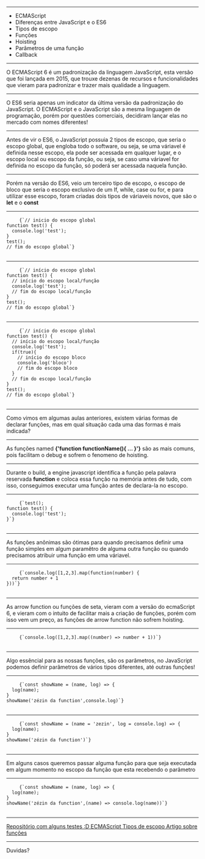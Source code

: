 

<Intro title="JavaScript contra-ataca parte 2" image="coding" />

---

<Slide title="O que vamos ver hoje?">
  <ul>
    <Appear>
      <li>ECMAScript</li>
      <li>Diferenças entre JavaScript e o ES6</li>
      <li>Tipos de escopo</li>
      <li>Funções</li>
      <li>Hoisting</li>
      <li>Parâmetros de uma função</li>
      <li>Callback</li>
    </Appear>
  </ul>
</Slide>

---

<Slide title="ECMAScript 6 ou ES6">
  O ECMAScript 6 é um padronização da linguagem JavaScript, esta versão que foi
  lançada em 2015, que trouxe dezenas de recursos e funcionalidades que vieram
  para padronizar e trazer mais qualidade a linguagem.
</Slide>

---

<Slide title="Diferenças entre JavaScript e o ES6">
  O ES6 seria apenas um indicator da última versão da padronização do
  JavaScript. O ECMAScript e o JavaScript são a mesma linguagem de programação,
  porém por questões comerciais, decidiram lançar elas no mercado com nomes
  diferentes!
</Slide>

---

<Slide title="Tipos de escopo">
  Antes de vir o ES6, o JavaScript possuia 2 tipos de escopo, que seria o escopo
  global, que engloba todo o software, ou seja, se uma váriavel é definida nesse
  escopo, ela pode ser acessada em qualquer lugar, e o escopo local ou escopo da
  função, ou seja, se caso uma váriavel for definida no escopo da função, só
  poderá ser acessada naquela função.
</Slide>

---

<Slide title="Tipos de escopo">
  <span>
    Porém na versão do ES6, veio um terceiro tipo de escopo, o escopo de bloco
    que seria o escopo exclusivo de um If, while, case ou for, e para utilizar
    esse escopo, foram criadas dois tipos de váriaveis novos, que são o
    <b>let</b> e o <b>const</b>
  </span>
</Slide>

---

<Slide title="Tipos de escopo - Global">
  <pre>
    <code>{`// inicio do escopo global
function test() {
  console.log('test');
}
test();
// fim do escopo global`}</code>
  </pre>
</Slide>

---

<Slide title="Tipos de escopo - Local">
  <pre>
    <code>{`// início do escopo global
function test() {
  // início do escopo local/função
  console.log('test');
  // fim do escopo local/função
}
test();
// fim do escopo global`}</code>
  </pre>
</Slide>

---

<Slide title="Tipos de escopo - Bloco">
  <pre>
    <code>{`// início do escopo global
function test() {
  // início do escopo local/função
  console.log('test');
  if(true){ 
    // início do escopo bloco
    console.log('bloco')
    // fim do escopo bloco
  }
  // fim do escopo local/função
}
test();
// fim do escopo global`}</code>
  </pre>
</Slide>

---

<Slide title="Funções">
  Como vimos em algumas aulas anteriores, existem várias formas de declarar
  funções, mas em qual situação cada uma das formas é mais indicada?
</Slide>

---

<Slide title="Funções - named function">
  <span>
    As funções named <b>{'function functionName(){ ... }'}</b> são as mais
    comuns, pois facilitam o debug e sofrem o fenomeno de hoisting.
  </span>
</Slide>

---

<Slide title="Funções - Hoisting">
  <span>
    Durante o build, a engine javascript identifica a função pela palavra
    reservada <b>function</b> e coloca essa função na memória antes de tudo, com
    isso, conseguimos executar uma função antes de declara-la no escopo.
  </span>
</Slide>

---

<Slide title="Hoisting - Exemplo">
  <pre>
    <code>{`test();
function test() {
  console.log('test');
}`}</code>
  </pre>
</Slide>

---

<Slide title="Funções - Anonymous">
  As funções anônimas são ótimas para quando precisamos definir uma função
  simples em algum paramêtro de alguma outra função ou quando precisamos
  atribuir uma função em uma váriavel.
</Slide>

---

<Slide title="Funções - Anonymous">
  <pre>
    <code>{`console.log([1,2,3].map(function(number) { 
  return number + 1 
}))`}</code>
  </pre>
</Slide>

---

<Slide title="Funções - Arrow">
  As arrow function ou funções de seta, vieram com a versão do ecmaScript 6, e
  vieram com o intuito de facilitar mais a criação de funções, porém com isso
  vem um preço, as funções de arrow function não sofrem hoisting.
</Slide>

---

<Slide title="Funções - Anonymous">
  <pre>
    <code>{`console.log([1,2,3].map((number) => number + 1))`}</code>
  </pre>
</Slide>

---

<Slide title="Funções - parâmetros">
  Algo essêncial para as nossas funções, são os parâmetros, no JavaScript
  podemos definir parâmetros de vários tipos diferentes, até outras funções!
</Slide>

---

<Slide title="Funções - parâmetros">
  <pre>
    <code>{`const showName = (name, log) => {
  log(name);
}
showName('zézin da function',console.log)`}</code>
  </pre>
</Slide>

---

<Slide title="Funções - parâmetros 2">
  <pre>
    <code>{`const showName = (name = 'zezin', log = console.log) => {
  log(name);
}
showName('zézin da function')`}</code>
  </pre>
</Slide>

---

<Slide title="Callbacks">
  Em alguns casos queremos passar alguma função para que seja executada em algum
  momento no escopo da função que esta recebendo o parâmetro
</Slide>

---

<Slide title="Callbacks - Exemplo">
  <pre>
    <code>{`const showName = (name, log) => {
  log(name);
}
showName('zézin da function',(name) => console.log(name))`}</code>
  </pre>
</Slide>

---

<Slide title="Referências">
  <a href="https://github.com/DavidDimon/awari-tests">
    Repositório com alguns testes :D
  </a>
  <a href="https://www.ecma-international.org/publications-and-standards/standards/ecma-262/">
    ECMAScript
  </a>
  <a href="https://medium.com/weyes/entendendo-o-uso-de-escopo-no-javascript-3669172ca5ba">
    Tipos de escopo
  </a>
  <a href="https://medium.com/reactbrasil/como-o-javascript-funciona-entendendo-as-fun%C3%A7%C3%B5es-e-suas-formas-de-uso-eb387c7fa138">
    Artigo sobre funções
  </a>
</Slide>

---

<Slide title="Isso é tudo pessoal!">Duvidas?</Slide>
